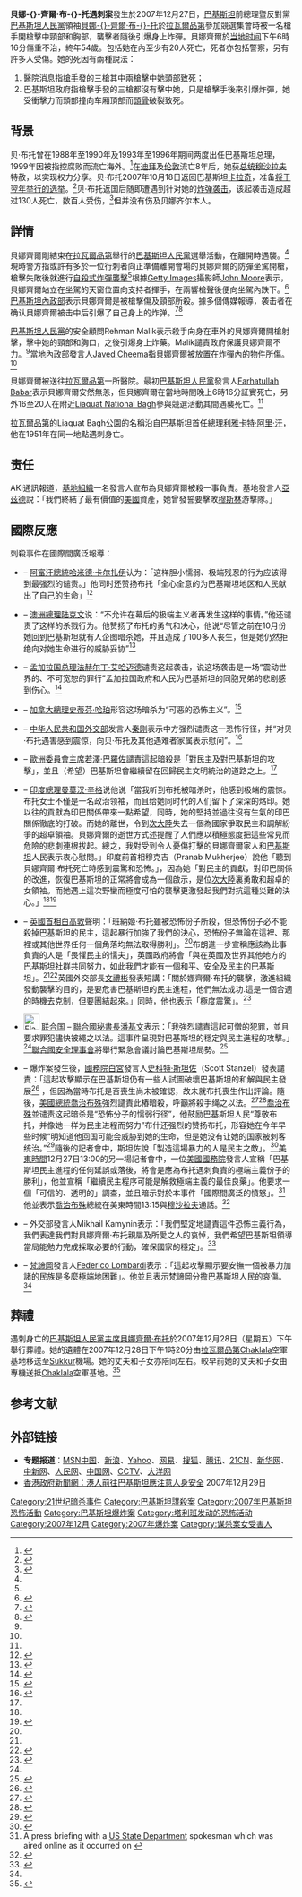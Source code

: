 {{noteTA
|T=zh-hans:贝娜齐尔·布托遇刺案;zh-hk:貝娜齊爾·布托遇刺案;zh-tw:班娜姬·布托遇刺案;
|1=zh-hans:迪拜; zh-hant:杜拜;
|2=zh-hans:澳大利亚; zh-hant:澳洲;
|3=zh-hans:戈登·布朗;zh-hk:白高敦;zh-tw:戈登·布朗;
|4=zh-hans:斯蒂芬·哈珀;zh-hk:史提芬·哈珀;zh-tw:史蒂芬·哈珀;
|5=zh-hans:基地组织;zh-hk:阿蓋達組織;zh-tw:基地組織;
|6=zh-hans:贝·布托;zh-hk:貝娜齊爾;zh-tw:布托;
}}
{{Infobox civilian attack
|title=貝娜-{}-齊爾·布-{}-托遇刺
|image=
|caption=
|location=[[巴基斯坦|巴基斯坦]][[拉瓦爾品第|拉瓦爾品第]]<ref name=injury>{{cite news|url=http://news.bbc.co.uk/2/hi/south_asia/7161489.stm|title=Bhutto 'wounded in suicide blast'|publisher=BBC|accessdate=2007-12-27|date=2007-12-27|archive-date=2007-12-30|archive-url=https://web.archive.org/web/20071230053145/http://news.bbc.co.uk/2/hi/south_asia/7161489.stm|dead-url=no}}</ref>
|target=[[貝娜齊爾·布托|貝娜-{}-齊爾·布-{}-托]]
|date=2007年12月27日
|time-begin=
|time-end=
|timezone=
|type=[[槍擊|槍擊]]、[[自杀攻击|自殺式炸彈襲擊]]<ref name=telegraph>{{cite news|url=http://www.telegraph.co.uk/news/main.jhtml?xml=/news/2007/12/27/wbhutto527.xml|title=Benazir Bhutto killed in gun and bomb attack|first=Matthew|last=Moore|coauthors=Henry, Emma|publisher=Telegraph|date=2007-12-27|accessdate=2007-12-27|archive-date=2007-12-30|archive-url=https://web.archive.org/web/20071230075745/http://www.telegraph.co.uk/news/main.jhtml?xml=%2Fnews%2F2007%2F12%2F27%2Fwbhutto527.xml|dead-url=no}}</ref>
|fatalities=至少24人<small>（沒有官方數字）</small><ref name=tcp>{{cite news|url=http://canadianpress.google.com/article/ALeqM5iMb1loHZGB66_sDe0r78rgKiE5kQ|title=Pakistan in uproar over Bhutto's assassination, Musharraf blames terrorists|publisher=The Canadian Press|accessdate=2007-12-27|date=2007-12-27|deadurl=yes|archiveurl=https://web.archive.org/web/20071229055027/http://canadianpress.google.com/article/ALeqM5iMb1loHZGB66_sDe0r78rgKiE5kQ|archivedate=2007-12-29}}</ref><ref name=aljazeera>{{cite news|url=http://english.aljazeera.net/NR/exeres/737B73AE-EE5D-4C41-8CA2-E04B356FBCBC.htm|title=Bhutto killed in suicide attack|publisher=Al Jazeera|date=2007-12-27|accessdate=2007-12-27|deadurl=yes|archiveurl=https://web.archive.org/web/20080719104438/http://english.aljazeera.net/NR/exeres/737B73AE-EE5D-4C41-8CA2-E04B356FBCBC.htm|archivedate=2008-07-19}}</ref>
}}

'''貝娜-{}-齊爾·布-{}-托遇刺案'''發生於2007年12月27日，[[巴基斯坦|巴基斯坦]]前總理暨反對黨[[巴基斯坦人民黨|巴基斯坦人民黨]]領袖[[貝娜齊爾·布托|貝娜-{}-齊爾·布-{}-托]]於[[拉瓦爾品第|拉瓦爾品第]]參加競選集會時被一名槍手開槍擊中頸部和胸部，襲擊者隨後引爆身上炸彈。貝娜齊爾於[[UTC+5|当地时间]]下午6時16分傷重不治，終年54歲。包括她在內至少有20人死亡，死者亦包括警察，另有許多人受傷。她的死因有兩種說法：
#醫院消息指[[槍手|槍手]]發的三槍其中兩槍擊中她頭部致死；
#巴基斯坦政府指槍擊手發的三槍都沒有擊中她，只是槍擊手後來引爆炸彈，她受衝擊力而頭部撞向车厢頂部而[[頭骨|頭骨]]破裂致死。

==背景==
贝·布托曾在1988年至1990年及1993年至1996年期间两度出任巴基斯坦总理，1999年因被指控腐败而流亡海外。<ref>{{cite web|url=http://news.xinhuanet.com/newscenter/2007-10/18/content_6901351.htm|title=贝·布-{}-·托确认回国 腐败指控悬念犹存|date=2007年10月18日|author=徐超|publisher=新华网|accessdate=2007-12-28|deadurl=yes|archiveurl=https://web.archive.org/web/20071107052050/http://news.xinhuanet.com/newscenter/2007-10/18/content_6901351.htm|archivedate=2007年11月7日}}</ref>在[[迪拜|迪拜]]及[[伦敦|伦敦]]流亡8年后，她获[[巴基斯坦总统|总统]][[佩尔韦兹·穆沙拉夫|穆沙拉夫]]特赦，以实现权力分享。贝·布托2007年10月18日返回巴基斯坦[[卡拉奇|卡拉奇]]，准备[[2008年巴基斯坦國會选舉|将于翌年举行的选举]]。<ref name=cbc>{{cite news | url=http://www.cbc.ca/world/story/2007/10/17/bhutto.html | title=Supporters flock to Karachi for Bhutto's return | accessdate=2007-12-27 | date=2007年10月17日 | publisher=CBC News | archive-date=2007-12-21 | archive-url=https://web.archive.org/web/20071221013636/http://www.cbc.ca/world/story/2007/10/17/bhutto.html | dead-url=no }}</ref>贝·布托返国后随即遭遇到针对她的[[2007年卡拉奇炸弹袭击|炸弹袭击]]，该起袭击造成超过130人死亡，数百人受伤，<ref>{{cite news|url=http://news.bbc.co.uk/2/hi/south_asia/7051804.stm|title=Attack on Bhutto convoy kills 130|publisher=BBC|date=2007年10月19日|accessdate=2007-12-27|archive-date=2007-10-24|archive-url=https://web.archive.org/web/20071024183538/http://news.bbc.co.uk/2/hi/south_asia/7051804.stm|dead-url=no}}</ref>但并没有伤及贝娜齐尔本人。

==詳情==
貝娜齊爾剛結束在[[拉瓦爾品第|拉瓦爾品第]]舉行的[[巴基斯坦人民黨|巴基斯坦人民黨]]選舉活動，在離開時遇襲。<ref name=injury/>現時警方指或許有多於一位行刺者向正準備離開會場的貝娜齊爾的防彈坐駕開槍，槍擊失敗後就進行[[自杀攻击|自殺式炸彈襲擊]]<ref name=aljazeera/>根據[[Getty_Images|Getty Images]]攝影師[[John_Moore|John Moore]]表示，貝娜齊爾站立在坐駕的天窗位置向支持者揮手，在兩響槍聲後便向坐駕內跌下。<ref name=CNN>{{cite news |title=Benazir Bhutto assassinated |url=http://www.cnn.com/2007/WORLD/asiapcf/12/27/pakistan.bhutto/index.html |publisher=CNN |date=2007-12-27 |accessdate=2007-12-27 |archive-date=2007-12-28 |archive-url=https://web.archive.org/web/20071228184005/http://www.cnn.com/2007/WORLD/asiapcf/12/27/pakistan.bhutto/index.html |dead-url=no }}</ref>[http://www.interior.gov.pk/ 巴基斯坦內政部]{{Wayback|url=http://www.interior.gov.pk/ |date=20071225041438 }}表示貝娜齊爾是被槍擊傷及頸部所殺。據多個傳媒報導，袭击者在确认貝娜齊爾被击中后引爆了自己身上的炸弹。<ref name=yahoo>{{cite news|first=Sadaqat|last=Jan|coauthors=Khan, Zarar|work=Associated Press|title=Pakistan's Bhutto killed in attack|url=http://news.yahoo.com/s/ap/20071227/ap_on_re_as/pakistan|publisher=Yahoo! News|date=2007-12-27|accessdate=2007-12-27|archive-date=2007-12-28|archive-url=https://web.archive.org/web/20071228174655/http://news.yahoo.com/s/ap/20071227/ap_on_re_as/pakistan|dead-url=no}}</ref><ref name=times>{{cite news|first=Zahid|last=Hussain|coauthors=Booth, Jenny|url=http://www.timesonline.co.uk/tol/news/world/asia/article3099534.ece|title=Benazir Bhutto assassinated at political rally in Pakistan|publisher=The Times|date=2007-12-27|accessdate=2007-12-27|archive-date=2008-05-13|archive-url=https://web.archive.org/web/20080513120227/http://www.timesonline.co.uk/tol/news/world/asia/article3099534.ece|dead-url=no}}</ref>

[[巴基斯坦人民黨|巴基斯坦人民黨]]的安全顧問Rehman Malik表示殺手向身在車外的貝娜齊爾開槍射擊，擊中她的頸部和胸口，之後引爆身上炸藥。Malik譴責政府保護貝娜齊爾不力。<ref name=times/>當地內政部發言人[[Javed_Cheema|Javed Cheema]]指貝娜齊爾被放置在炸彈內的物件所傷。<ref name=times/>

貝娜齊爾被送往[[拉瓦爾品第|拉瓦爾品第]]一所醫院。最初[[巴基斯坦人民黨|巴基斯坦人民黨]]發言人[[Farhatullah_Babar|Farhatullah Babar]]表示貝娜齊爾安然無恙，但貝娜齊爾在當地時間晚上6時16分証實死亡，另外16至20人在附近[[Liaquat_National_Bagh|Liaquat National Bagh]]參與競選活動其間遇襲死亡。<ref name=aljazeera/>

[[拉瓦爾品第|拉瓦爾品第]]的Liaquat Bagh公園的名稱沿自巴基斯坦首任總理[[利雅卡特·阿里·汗|利雅卡特·阿里·汗]]，他在1951年在同一地點遇刺身亡。

==责任==
AKI通訊報道，[[基地組織|基地組織]]一名發言人宣布為貝娜齊爾被殺一事負責。基地發言人[[亞茲德|亞茲德]]說：「我們終結了最有價值的[[美國|美國]]資產，她曾發誓要擊敗[[穆斯林|穆斯林]]游擊隊。」

==國際反應==
刺殺事件在國際間廣泛報導：
*{{AFG}} – [[阿富汗總統|阿富汗總統]][[哈米德·卡尔扎伊|哈米德·卡尔扎伊]]认为：「这样胆小懦弱、极端残忍的行为应该得到最强烈的谴责。」他同时还赞扬布托「全心全意的为巴基斯坦地区和人民献出了自己的生命」<ref name=BBCReaction>{{cite news |title=Reactions to Bhutto assassination |url=http://news.bbc.co.uk/2/hi/south_asia/7161660.stm |publisher=BBC |date=2007-12-27 |accessdate=2007-12-27 |archive-date=2018-01-07 |archive-url=https://web.archive.org/web/20180107071000/http://news.bbc.co.uk/2/hi/south_asia/7161660.stm |dead-url=no }}</ref>
*{{AUS}} – [[澳洲總理|澳洲總理]][[陆克文|陆克文]]说：“不允许在幕后的极端主义者再发生这样的事情。”他还谴责了这样的杀戮行为。他赞扬了布托的勇气和决心，他说“尽管之前在10月份她回到巴基斯坦就有人企图暗杀她，并且造成了100多人丧生，但是她仍然拒绝向对她生命进行的威胁妥协”<ref name=SMH>{{cite news |title=Rudd condemns killing |url=http://www.smh.com.au/news/world/rudd-condemns-killing/2007/12/28/1198778656134.html |publisher=SMH |date=2007-12-28 |accessdate=2007-12-28 |archive-date=2007-12-29 |archive-url=https://web.archive.org/web/20071229043347/http://www.smh.com.au/news/world/rudd-condemns-killing/2007/12/28/1198778656134.html |dead-url=no }}</ref>
*{{BAN}} – [[孟加拉国总理|孟加拉国总理]][[法赫尔丁·艾哈迈德|法赫尔丁·艾哈迈德]]谴责这起袭击，说这场袭击是一场“震动世界的、不可宽恕的罪行”孟加拉国政府和人民为巴基斯坦的同胞兄弟的悲剧感到伤心。<ref>{{cite news |title=Bangladesh condemns Bhutto's assassination |url=http://www.chennaionline.com/colnews/newsitem.asp?NEWSID=%7BE323318C-B68C-4977-A48D-814DC54FDECC%7D&CATEGORYNAME=INTER |publisher=Chennai Online |date=2007-12-27 |accessdate=2007-12-27 |deadurl=yes |archiveurl=https://web.archive.org/web/20071231025828/http://www.chennaionline.com/colnews/newsitem.asp?NEWSID=%7BE323318C-B68C-4977-A48D-814DC54FDECC%7D&CATEGORYNAME=INTER |archivedate=2007-12-31 }}</ref>
*{{CAN}} – [[加拿大總理|加拿大總理]][[史蒂芬·哈珀|史蒂芬·哈珀]]形容这场暗杀为“可恶的恐怖主义”。<ref>{{cite news |first=Jordana |last=Huber |authorlink= |coauthors=Sharon Kirkey |title=Harper joins condemnation of Bhutto assassination |url=http://www.nationalpost.com/news/story.html?id=200922 |work=The National Post |publisher=CanWest News Service |date=2007-12-27 |accessdate=2007-12-28 |quote=The assassination of Pakistani opposition leader Benazir Bhutto was an "abhorrent act of terrorism," but it should not impede that country's moves toward democracy and its national elections, scheduled for Jan. 8, Prime Minister Stephen Harper told reporters Thursday. }}{{dead link|date=2018年4月 |bot=InternetArchiveBot |fix-attempted=yes }}</ref>
*{{CHN}} – [[中华人民共和国外交部|中华人民共和国外交部]]发言人[[秦刚|秦刚]]表示中方强烈谴责这一恐怖行径，并“对贝·布托遇害感到震惊，向贝·布托及其他遇难者家属表示慰问”。<ref>{{cite news|author=新华网|url=http://news.xinhuanet.com/newscenter/2007-12/28/content_7326108.htm|title=外交部发言人秦刚：中方强烈谴责这一恐怖行径|date=2007年12月28日|accessdate=2007-12-28|deadurl=yes|archiveurl=https://web.archive.org/web/20080105131548/http://news.xinhuanet.com/newscenter/2007-12/28/content_7326108.htm|archivedate=2008年1月5日}}</ref>
*{{EU}} – [[歐洲委員會|歐洲委員會主席]][[巴羅佐|若澤·巴羅佐]]譴責這起暗殺是「對民主及對巴基斯坦的攻擊」，並且（希望）巴基斯坦會繼續留在回歸民主文明統治的道路之上。<ref name=BBCReaction />
*{{IND}} – [[印度總理|印度總理]][[曼莫汉·辛格|曼莫汉·辛格]]说他说「當我听到布托被暗杀时，他感到极端的震惊。布托女士不僅是一名政治领袖，而且给她同时代的人们留下了深深的烙印。她以往的貢獻為印巴關係帶來一點希望，同時，她的堅持並過往沒有生氣的印巴關係徹底的打破。而她的離世，令到[[印度次大陸|次大陸]]失去一個為國家爭取民主和調解紛爭的超卓領袖。貝娜齊爾的逝世方式述提醒了人們應以積極態度把這些常見而危險的悲劇連根拔起。總之，我對受到令人憂傷打擊的貝娜齊爾家人和[[巴基斯坦|巴基斯坦]]人民表示衷心慰問。」印度前首相穆克吉（Pranab Mukherjee）說他「聽到貝娜齊爾·布托死亡時感到震驚和恐怖。」，因為她「對民主的貢獻，對印巴關係的改進，恢復巴基斯坦的正常將會成為一個啟示，是位[[印度次大陸|次大陸]]裏勇敢和超卓的女領袖。而她遇上這次野蠻而極度可怕的襲擊更激發起我們對抗這種災難的決心。」<ref name=BBCReaction /><ref>{{cite news|first=Nilova|last=Roy|title=India expresses shock, horror at Bhutto's assassination|url=http://www.hindustantimes.com/StoryPage/FullcoverageStoryPage.aspx?id=481be59c-a0d8-4224-b0ce-5a5a0fc97fb2Benazirassassinated_Special&MatchID1=4625&TeamID1=1&TeamID2=6&MatchType1=1&SeriesID1=1165&MatchID2=4617&TeamID3=3&TeamID4=4&MatchType2=1&SeriesID2=1163&PrimaryID=4625&Headline=India+expresses+shock%2c+horror|publisher=Hindustan Times|date=2007-12-27|accessdate=2007-12-27|deadurl=yes|archiveurl=https://web.archive.org/web/20071230184326/http://www.hindustantimes.com/StoryPage/FullcoverageStoryPage.aspx?id=481be59c-a0d8-4224-b0ce-5a5a0fc97fb2Benazirassassinated_Special&MatchID1=4625&TeamID1=1&TeamID2=6&MatchType1=1&SeriesID1=1165&MatchID2=4617&TeamID3=3&TeamID4=4&MatchType2=1&SeriesID2=1163&PrimaryID=4625&Headline=India+expresses+shock%2C+horror|archivedate=2007-12-30}}</ref>
*{{UK}} – [[英國首相|英國首相]][[白高敦|白高敦]]聲明：「班納姬·布托雖被恐怖份子所殺，但恐怖份子必不能殺掉巴基斯坦的民主，這起暴行加強了我們的決心，恐怖份子無論在這裡、那裡或其他世界任何一個角落均無法取得勝利」。<ref name=BBCReaction/>布朗進一步宣稱應該為此事負責的人是「畏懼民主的懦夫」，英國政府將會「與在英國及世界其他地方的巴基斯坦社群共同努力，如此我們才能有一個和平、安全及民主的巴基斯坦」。<ref name=BBCReaction /><ref>{{cite news|url=http://www.number10.gov.uk/output/Page14097.asp|title=PM Pays Tribute to "Courageous" Bhutto|publisher=10 Downing Street|accessdate=2007-12-27|date=2007-12-27|deadurl=yes|archiveurl=https://web.archive.org/web/20071231035355/http://www.number10.gov.uk/output/Page14097.asp|archivedate=2007-12-31}}</ref>英國外交部長[[文禮彬|文禮彬]]發表短講：「關於娜齊爾·布托的襲擊，激進組織發動襲擊的目的，是要危害巴基斯坦的民主進程，他們無法成功.這是一個合適的時機去克制，但要團結起來。」同時，他也表示「極度震驚」。<ref>{{cite news|first=Adrian|last=Croft|title=UK urges restraint after Bhutto killing|url=http://www.alertnet.org/thenews/newsdesk/L27197249.htm|publisher=AlertNet|work=Reuters|date=2007-12-27|accessdate=2007-12-27|archive-date=2008-01-02|archive-url=https://web.archive.org/web/20080102074838/http://www.alertnet.org/thenews/newsdesk/L27197249.htm|dead-url=no}}</ref>
*[[File:Flag_of_the_United_Nations.svg|28px]] [[联合国|联合国]] – [[聯合國秘書長|聯合國秘書長]][[潘基文|潘基文]]表示：「我強烈譴責這起可憎的犯罪，並且要求罪犯儘快被繩之以法。這事件呈現對巴基斯坦的穩定與民主進程的攻擊。」<ref name=BBCReaction/>[[聯合國安全理事會|聯合國安全理事會]]將舉行緊急會議討論巴基斯坦局勢。<ref>{{cite news |title=U.N. council to consult on Bhutto killing |url=http://in.reuters.com/article/topNews/idINIndia-31139520071227 |publisher=Reuters |date=2007-12-27 |accessdate=2007-12-27 |archive-date=2007-12-30 |archive-url=https://web.archive.org/web/20071230093100/http://in.reuters.com/article/topNews/idINIndia-31139520071227 |dead-url=no }}</ref>
*{{USA}} – 爆炸案發生後，[[美國國務院|國務院]][[白宮|白宮]]發言人[[史科特·斯坦佐|史科特·斯坦佐]]（Scott Stanzel）發表譴責：「這起攻擊顯示在巴基斯坦仍有一些人試圖破壞巴基斯坦的和解與民主發展<ref>{{cite news |title=Bhutto assassination throws wrench into U.S. policy on Pakistan |url=http://canadianpress.google.com/article/ALeqM5hrsGrVTvIVGdCOHrZ2elIsfoA6dA |publisher=The Canadian Press |date=2007-12-27 |accessdate=2007-12-27 |deadurl=yes |archiveurl=https://web.archive.org/web/20071230063127/http://canadianpress.google.com/article/ALeqM5hrsGrVTvIVGdCOHrZ2elIsfoA6dA |archivedate=2007-12-30 }}</ref> ，但因為當時布托是否喪生尚未被確認，故未就布托喪生作出評論。隨後，[[美國總統|美國總統]][[喬治·沃克·布希|喬治布殊]]強烈譴責此樁暗殺，呼籲將殺手绳之以法。<ref>{{cite news|title=Bush condemns those killed Pakistan's Bhutto|url=http://www.alertnet.org/thenews/newsdesk/WBT008135.htm|publisher=Reuters|date=2007-12-27|accessdate=2007-12-27|archive-date=2007-12-30|archive-url=https://web.archive.org/web/20071230134235/http://www.alertnet.org/thenews/newsdesk/WBT008135.htm|dead-url=no}}</ref><ref>{{cite news|url=http://georgewbush-whitehouse.archives.gov/news/releases/2007/12/20071227.html|title=President and Mrs. Bush Extend Condolences Regarding Assassination of Benazir Bhutto, Condemns Violence|publisher=The White House|4=|date=2007-12-27|accessdate=2007-12-27|archive-date=2011-07-07|archive-url=https://web.archive.org/web/20110707201809/http://georgewbush-whitehouse.archives.gov/news/releases/2007/12/20071227.html|dead-url=no}}</ref>[[喬治·沃克·布希|喬治布殊]]並谴责这起暗杀是“恐怖分子的懦弱行径”，他鼓励巴基斯坦人民“尊敬布托，并像她一样为民主进程而努力”布什还强烈的赞扬布托，形容她在今年早些时候“明知道他回国可能会威胁到她的生命，但是她没有让她的国家被刺客统治。”<ref>{{cite news|first=Steven Lee|last=Myers|url=http://www.nytimes.com/2007/12/27/world/asia/28cnd-policy.html|title=Bush Condemns Assassination|publisher=[[The_New_York_Times|The New York Times]]|6=|date=2007-12-27|accessdate=2007-12-27|archive-date=2015-06-05|archive-url=https://web.archive.org/web/20150605084816/http://www.nytimes.com/2007/12/27/world/asia/28cnd-policy.html|dead-url=no}}</ref>隨後的記者會中，斯坦佐說「製造這場暴力的人是民主之敵」。<ref>{{cite news|title=Press Gaggle by Scott Stanzel|url=http://georgewbush-whitehouse.archives.gov/news/releases/2007/12/20071227-3.html|publisher=The White House|accessdate=2007-12-27|date=2007-12-27|archive-date=2011-07-06|archive-url=https://web.archive.org/web/20110706180150/http://georgewbush-whitehouse.archives.gov/news/releases/2007/12/20071227-3.html|dead-url=no}}</ref>[[美東時間|美東時間]]12月27日13:00的另一場記者會中，一位[[美國國務院|美國國務院]]發言人宣稱「巴基斯坦民主進程的任何延誤或落後，將會是應為布托遇刺負責的極端主義份子的勝利」，他並宣稱「繼續民主程序可能是解救極端主義的最佳良藥」。他要求一個「可信的、透明的」調查，並且暗示對於本事件「國際間廣泛的憤怒」。<ref>A press briefing with a [[United_States_Department_of_State|US State Department]] spokesman which was aired online as it occurred on {{cite news|title=CNN.com Live|url=http://www.cnn.com/video/live/live.html?stream=stream1|date=2007-12-27|accessdate=2007-12-27|archive-date=2007-12-27|archive-url=https://web.archive.org/web/20071227062314/http://www.cnn.com/video/live/live.html?stream=stream1|dead-url=no}}</ref>他並表示[[喬治·沃克·布希|喬治布殊]]總統在美東時間13:15與[[穆沙拉夫|穆沙拉夫]]通話。<ref>{{cite news |first=Tabassum |last=Zakaria |title=Bush has spoken with Musharraf: White House |url=http://www.boston.com/news/world/asia/articles/2007/12/27/bush_has_spoken_with_musharraf_white_house/ |publisher=The Boston Globe |date=2007-12-27 |accessdate=2007-12-27}}</ref>
*{{RUS}} – 外交部發言人Mikhail Kamynin表示：「我們堅定地譴責這件恐怖主義行為，我們表達我們對貝娜齊爾·布托親屬及所愛之人的哀悼，我們希望巴基斯坦領導當局能勉力完成採取必要的行動，確保國家的穩定」。<ref>{{cite news|publisher=CNN|date=2007-12-27|title=Bhutto's death heightens democracy concerns}}</ref>
*{{VAT}} – [[梵諦岡|梵諦岡]]發言人[[Federico_Lombardi|Federico Lombardi]]表示：「這起攻擊顯示要安撫一個被暴力加諸的民族是多麼極端地困難」。他並且表示梵諦岡分擔巴基斯坦人民的哀傷。<ref name=BBCReaction/>

==葬禮==
遇刺身亡的[[巴基斯坦人民黨|巴基斯坦人民黨]][[主席|主席]][[貝娜齊爾·布托|貝娜齊爾·布托]]於2007年12月28日（星期五）下午舉行葬禮。她的遺體在2007年12月28日下午1時20分由[[拉瓦爾品第|拉瓦爾品第]][[Chaklala|Chaklala]]空軍基地移送至[[Sukkur|Sukkur]]機場。她的丈夫和子女亦陪同左右。較早前她的丈夫和子女由專機送抵[[Chaklala|Chaklala]]空軍基地。<ref name=BBC7161590>{{cite news 
|title= Benazir Bhutto killed in attack 
|url= http://news.bbc.co.uk/2/hi/south_asia/7161590.stm 
|publisher= BBC 
|date= 2007-12-27 
|accessdate= 2007-12-27 
|archive-date= 2007-12-28 
|archive-url= https://web.archive.org/web/20071228135135/http://news.bbc.co.uk/2/hi/south_asia/7161590.stm 
|dead-url= no 
}}</ref>

== 参考文献 ==
{{Reflist|2}}

== 外部链接 ==
{{Wikinews|巴基斯坦前总理贝·布托遭炸弹袭击身亡}}
*'''专题报道'''：[https://web.archive.org/web/20071231121149/http://msn.ynet.com/eventmsnb.jsp?eid=26557121&cd=world MSN中国]、[http://news.sina.com.cn/z/bhutto/index.shtml 新浪]{{Wayback|url=http://news.sina.com.cn/z/bhutto/index.shtml |date=20071231022203 }}、[https://web.archive.org/web/20071230063552/http://news.cn.yahoo.com/beibutuo/index.html Yahoo]、[http://news.163.com/special/00012GTV/Bhuttodeath.html 网易]{{Wayback|url=http://news.163.com/special/00012GTV/Bhuttodeath.html |date=20071231071543 }}、[http://news.sohu.com/s2007/bhuttodied/ 搜狐]{{Wayback|url=http://news.sohu.com/s2007/bhuttodied/ |date=20071230154700 }}、[http://news.qq.com/zt/2007/bakisdie/index.htm 腾讯]{{Wayback|url=http://news.qq.com/zt/2007/bakisdie/index.htm |date=20071230020024 }}、[https://web.archive.org/web/20071230141114/http://news.21cn.com/zhuanti/world/bbt/index.shtml 21CN]、[http://www.xinhuanet.com/world/zt071019/ 新华网]{{Wayback|url=http://www.xinhuanet.com/world/zt071019/ |date=20071230015906 }}、[http://www.chinanews.com.cn/special/2007-12-27/745.shtml 中新网]{{Wayback|url=http://www.chinanews.com.cn/special/2007-12-27/745.shtml |date=20071229071307 }}、[http://world.people.com.cn/GB/8212/113615/index.html 人民网]{{Wayback|url=http://world.people.com.cn/GB/8212/113615/index.html |date=20071231020553 }}、[http://www.china.com.cn/news/txt/2007-12/28/content_9444394.htm 中国网]{{Wayback|url=http://www.china.com.cn/news/txt/2007-12/28/content_9444394.htm |date=20071229093406 }}、[http://news.cctv.com/special/C20428/01/index.shtml CCTV]{{Wayback|url=http://news.cctv.com/special/C20428/01/index.shtml |date=20071230170908 }}、[https://web.archive.org/web/20080526123602/http://news.dayoo.com/world/zhuanti/node_34431/ 大洋网]
* [http://www.info.gov.hk/gia/general/200712/29/P200712290111.htm 香港政府新聞網：港人前往巴基斯坦應注意人身安全]{{Wayback|url=http://www.info.gov.hk/gia/general/200712/29/P200712290111.htm |date=20080102235046 }} 2007年12月29日

[[Category:21世纪暗杀事件|Category:21世纪暗杀事件]]
[[Category:巴基斯坦謀殺案|Category:巴基斯坦謀殺案]]
[[Category:2007年巴基斯坦恐怖活動|Category:2007年巴基斯坦恐怖活動]]
[[Category:巴基斯坦爆炸案|Category:巴基斯坦爆炸案]]
[[Category:塔利班发动的恐怖活动|Category:塔利班发动的恐怖活动]]
[[Category:2007年12月|Category:2007年12月]]
[[Category:2007年爆炸案|Category:2007年爆炸案]]
[[Category:谋杀案女受害人|Category:谋杀案女受害人]]